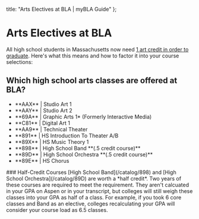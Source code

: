 
  title: "Arts Electives at BLA | myBLA Guide"
};

# Arts Electives at BLA
All high school students in Massachusetts now need [1 art credit in order to graduate](https://www.doe.mass.edu/mcas/graduation.html#:~:text=one%20year%20of%20an%20arts%20program%3B). Here's what this means and how to factor it into your course selections:

## Which high school arts classes are offered at BLA?
<ul className="grid md:grid-cols-2 md:gap-2">
  <li>**AAX** | Studio Art 1</li>
  <li>**AAY** | Studio Art 2</li>
  <li>**69A** | Graphic Arts 1* (Formerly Interactive Media)</li>
  <li>**C81** | Digital Art 1</li>
  <li>**AA9** | Technical Theater</li>
  <li>**891** | HS Introduction To Theater A/B</li>
  <li>**89X** | HS Music Theory 1</li>
  <li>**898** | High School Band **(.5 credit course)**</li>
  <li>**89D** | High School Orchestra **(.5 credit course)**</li>
  <li>**89E** | HS Chorus</li>
</ul>


<Callout color="blue">
  ### Half-Credit Courses
  [High School Band](/catalog/898) and [High School Orchestra](/catalog/89D) are worth a *half credit*. Two years of these courses are required to meet the requirement. They aren't calcuated in your GPA on Aspen or in your transcript, but colleges will still weigh these classes into your GPA as half of a class. For example, if you took 6 core classes and Band as an elective, colleges recalculating your GPA will consider your course load as 6.5 classes.
</Callout>